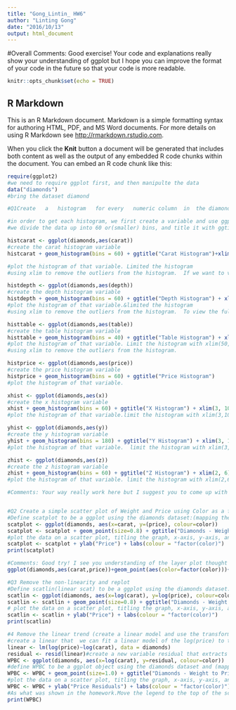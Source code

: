 ```yaml
---
title: "Gong_Lintin_ HW6"
author: "Linting Gong"
date: "2016/10/13"
output: html_document
---
```


#Overall Comments: Good exercise! Your code and explanations really show your understanding of ggplot but I hope you can improve the format of your code in the future so that your code is more readable.

```r
knitr::opts_chunk$set(echo = TRUE)
```

## R Markdown

This is an R Markdown document. Markdown is a simple formatting syntax for authoring HTML, PDF, and MS Word documents. For more details on using R Markdown see <http://rmarkdown.rstudio.com>.

When you click the **Knit** button a document will be generated that includes both content as well as the output of any embedded R code chunks within the document. You can embed an R code chunk like this:

```r
require(ggplot2)
#we need to require ggplot first, and then manipulte the data 
data("diamonds")
#bring the dataset diamond 

#Q1Create	a	histogram	for	every	numeric	column	in	the	diamonds	dataset

#in order to get each histogram, we first create a variable and use ggplot &dataset 
#we divide the data up into 60 or(smaller) bins, and title it with ggtitle (function)

histcarat <- ggplot(diamonds,aes(carat))
#create the carat histogram variable 
histcarat + geom_histogram(bins = 60) + ggtitle("Carat Histogram")+xlim(0, 3)

#plot the histogram of that variable. Limited the histogram
#using xlim to remove the outliers from the histogram.  If we want to view the full histogram, we can remove the + xlim(0, 3)

histdepth <- ggplot(diamonds,aes(depth))
#create the depth histogram variable 
histdepth + geom_histogram(bins = 60) + ggtitle("Depth Histogram") + xlim(55, 70)
#plot the histogram of that variable.&limited the histogram
#using xlim to remove the outliers from the histogram.  To view the full histogram, remove the + xlim(55, 70)

histtable <- ggplot(diamonds,aes(table))
#create the table histogram variable 
histtable + geom_histogram(bins = 40) + ggtitle("Table Histogram") + xlim(50, 70)
#plot the histogram of that variable. Limit the histogram with xlim(50, 70)
#using xlim to remove the outliers from the histogram.  

histprice <- ggplot(diamonds,aes(price))
#create the price histogram variable 
histprice + geom_histogram(bins = 60) + ggtitle("Price Histogram")
#plot the histogram of that variable.

xhist <- ggplot(diamonds,aes(x))
#create the x histogram variable 
xhist + geom_histogram(bins = 60) + ggtitle("X Histogram") + xlim(3, 10)
#plot the histogram of that variable.limit the histogram with xlim(3,10)

yhist <- ggplot(diamonds,aes(y))
#create the y histogram variable 
yhist + geom_histogram(bins = 180) + ggtitle("Y Histogram") + xlim(3, 10)
#plot the histogram of that variable.  limit the histogram with xlim(3,10)

zhist <- ggplot(diamonds,aes(z))
#create the z histogram variable 
zhist + geom_histogram(bins = 60) + ggtitle("Z Histogram") + xlim(2, 6)
#plot the histogram of that variable. limit the histogram with xlim(2,6)

#Comments: Your way really work here but I suggest you to come up with a better way. You can first fliter out the numeric variables and then design a loop to draw a histogram for each.


#Q2 Create a simple scatter plot of Weight and Price using Color as a facet.
#Define scatplot to be a ggplot using the diamonds dataset:(mapping the x axis to'carat'&y axis to 'price'and colour to color)
scatplot <- ggplot(diamonds, aes(x=carat, y=(price), colour=color))
scatplot <- scatplot + geom_point(size=0.8) + ggtitle("Diamonds - Weight to Price by Color",colour="blue") + xlab("Weight")+theme(plot.title = element_text(colour = "blue"))
#plot the data on a scatter plot, titling the graph, x-axis, y-axis, and key as appropriate(reschedual the size of the points)
scatplot <- scatplot + ylab("Price") + labs(colour = "factor(color)")
print(scatplot) 

#Comments: Good try! I see you understanding of the layer plot thought in ggplot but I have one better format you may refer to
ggplot(diamonds,aes(carat,price))+geom_point(aes(color=factor(color)))+labs(title="Diamonds-Weight to Price by Color",x='Weight',y='Price')

#Q3 Remove the non-linearity and replot
#Define scatlin(linear scat) to be a ggplot using the diamonds dataset:(mapping the x axis to the log(carat), the y axis to the log(price), and colour to color)
scatlin <- ggplot(diamonds, aes(x=log(carat), y=log(price), colour=color))
scatlin <- scatlin + geom_point(size=0.8) + ggtitle("Diamonds - Weight to Price (Linear)") + xlab("Weight")+theme(plot.title = element_text(colour = "blue"))
# plot the data on a scatter plot, titling the graph, x-axis, y-axis, and key as appropriate
scatlin <- scatlin + ylab("Price") + labs(colour = "factor(color)")
print(scatlin) 

#4 Remove the linear trend (create a linear model and use the transformed weight on the x-axis and the residuals on the y-axis)
#create a linear that  we can fit a linear model of the log(price) to the log(carat) within the diamonds dataset
linear <- lm(log(price)~log(carat), data = diamonds)
residual <- resid(linear)#create a new variable residual that extracts model residuals from it
WPBC <- ggplot(diamonds, aes(x=log(carat), y=residual, colour=color))
#define WPBC to be a ggplot object using the diamonds dataset and (mapping the x axis to the log(carat), the y axis to residual, and the colour to color)
WPBC <- WPBC + geom_point(size=1.0) + ggtitle("Diamonds - Weight to Price by Color") + xlab("Weight")
#plot the data on a scatter plot, titling the graph, x-axis, y-axis, and key as appropriate(reschedual the size of point)
WPBC <- WPBC + ylab("Price Residuals") + labs(colour = "factor(color)") + theme(legend.position="top")+theme(plot.title = element_text(colour = "blue"))
#As what was shown in the homework.Move the legend to the top of the scatterplot to match the example
print(WPBC)









```


